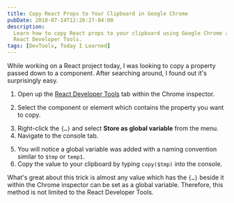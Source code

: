 ```yaml
---
title: Copy React Props to Your Clipboard in Google Chrome
pubDate: 2018-07-14T12:26:27-04:00
description:
  Learn how to copy React props to your clipboard using Google Chrome and the
  React Developer Tools.
tags: [DevTools, Today I Learned]
---
```




While working on a React project today, I was looking to copy a property passed down to a component. After searching around, I found out it's
surprisingly easy.

1. Open up the
   [React Developer Tools](https://chrome.google.com/webstore/detail/react-developer-tools/fmkadmapgofadopljbjfkapdkoienihi?hl=en)
   tab within the Chrome inspector.
   <Figure
     src="/blog/step1.png"
     alt="Step one, selecting the React tab within the Google Chrome developer tools"
   />
1. Select the component or element which contains the property you want to copy.
   <Figure
     src="/blog/step23.png"
     alt="Step two and three, selecting a component and then right clicking specific indicator"
   />
1. Right-click the `{…}` and select **Store as global variable** from the menu.
1. Navigate to the console tab.
   <Figure
     src="/blog/step45.png"
     alt="Step four and five, navigating to the console tab and then taking notice of a new variable."
   />
1. You will notice a global variable was added with a naming convention similar
   to `$tmp` or `temp1`.
1. Copy the value to your clipboard by typing `copy($tmp)` into the console.
   <Figure
     src="/blog/step6.png"
     alt="Step 6, copying the value to your clipboard"
   />

What's great about this trick is almost any value which has the `{…}` beside it
within the Chrome inspector can be set as a global variable. Therefore, this
method is not limited to the React Developer Tools.
